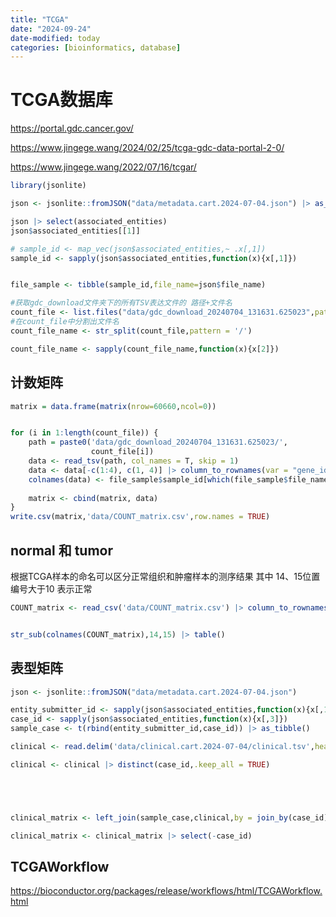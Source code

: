```yaml
---
title: "TCGA"
date: "2024-09-24"
date-modified: today
categories: [bioinformatics, database]
---
```


# TCGA数据库

<https://portal.gdc.cancer.gov/>

<https://www.jingege.wang/2024/02/25/tcga-gdc-data-portal-2-0/>

<https://www.jingege.wang/2022/07/16/tcgar/>

```r
library(jsonlite)

json <- jsonlite::fromJSON("data/metadata.cart.2024-07-04.json") |> as_tibble()

json |> select(associated_entities)
json$associated_entities[[1]]

# sample_id <- map_vec(json$associated_entities,~ .x[,1])
sample_id <- sapply(json$associated_entities,function(x){x[,1]})


file_sample <- tibble(sample_id,file_name=json$file_name) 

```

```r
#获取gdc_download文件夹下的所有TSV表达文件的 路径+文件名
count_file <- list.files("data/gdc_download_20240704_131631.625023",pattern = "*.tsv",recursive = TRUE)
#在count_file中分割出文件名
count_file_name <- str_split(count_file,pattern = '/') 

count_file_name <- sapply(count_file_name,function(x){x[2]})

```

## 计数矩阵

```r
matrix = data.frame(matrix(nrow=60660,ncol=0))


for (i in 1:length(count_file)) {
    path = paste0('data/gdc_download_20240704_131631.625023/',
                  count_file[i])
    data <- read_tsv(path, col_names = T, skip = 1)
    data <- data[-c(1:4), c(1, 4)] |> column_to_rownames(var = "gene_id")  #取出ESEMBL_id列1 和 unstranded列 4，即count数据，对应其它数据，第2列为gene symbol
    colnames(data) <- file_sample$sample_id[which(file_sample$file_name == count_file_name[i])]
    
    matrix <- cbind(matrix, data)
}
write.csv(matrix,'data/COUNT_matrix.csv',row.names = TRUE)
```

## normal 和 tumor

根据TCGA样本的命名可以区分正常组织和肿瘤样本的测序结果 其中 14、15位置编号大于10 表示正常

```r
COUNT_matrix <- read_csv('data/COUNT_matrix.csv') |> column_to_rownames(var = "...1")


str_sub(colnames(COUNT_matrix),14,15) |> table()
```

## 表型矩阵

```r
json <- jsonlite::fromJSON("data/metadata.cart.2024-07-04.json")

entity_submitter_id <- sapply(json$associated_entities,function(x){x[,1]})
case_id <- sapply(json$associated_entities,function(x){x[,3]})
sample_case <- t(rbind(entity_submitter_id,case_id)) |> as_tibble()

clinical <- read.delim('data/clinical.cart.2024-07-04/clinical.tsv',header = T)

clinical <- clinical |> distinct(case_id,.keep_all = TRUE)





clinical_matrix <- left_join(sample_case,clinical,by = join_by(case_id))

clinical_matrix <- clinical_matrix |> select(-case_id)
```

## TCGAWorkflow

<https://bioconductor.org/packages/release/workflows/html/TCGAWorkflow.html>
